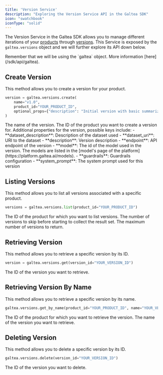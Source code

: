 ```yaml
---
title: 'Version Service'
description: "Exploring the Version Service API in the Galtea SDK"
icon: "swatchbook"
iconType: "solid"
---
```


The Version Service in the Galtea SDK allows you to manage different iterations of your [products](/concepts/product) through [versions](/concepts/product/version).
This Service is exposed by the `galtea.versions` object and we will further explore its API down below.

<Info>
  Remember that we will be using the `galtea` object. More information [here](/sdk/api/galtea).
</Info>

## Create Version

This method allows you to create a version for your product.

```python
version = galtea.versions.create(
    name="v1.0",
    product_id="YOUR_PRODUCT_ID",
    optional_props={"description": "Initial version with basic summarization capabilities"}
)
```

<ResponseField name="name" type="string" required>
  The name of the version.
</ResponseField>

<ResponseField name="product_id" type="string" required>
  The ID of the product you want to create a version for.
</ResponseField>


<ResponseField name="optional_props" type="dict[str, str]">
  Additional properties for the version, possible keys include:
    - **dataset_description**: Description of the dataset used
    - **dataset_uri**: URI to the dataset
    - **description**: Version description
    - **endpoint**: API endpoint of the version
    - **model**: The id of the model used in the version. The models are listed in the [model's page of the platform](https://platform.galtea.ai/models).
    - **guardrails**: Guardrails configuration
    - **system_prompt**: The system prompt used for this version
</ResponseField>

## Listing Versions

This method allows you to list all versions associated with a specific product.

```python
versions = galtea.versions.list(product_id="YOUR_PRODUCT_ID")
```

<ResponseField name="product_id" type="string" required>
  The ID of the product for which you want to list versions.
</ResponseField>

<ResponseField name="offset" type="int">
  The number of versions to skip before starting to collect the result set.
</ResponseField>

<ResponseField name="limit" type="int">
  The maximum number of versions to return.
</ResponseField>

## Retrieving Version

This method allows you to retrieve a specific version by its ID.

```python
version = galtea.versions.get(version_id="YOUR_VERSION_ID")
```

<ResponseField name="version_id" type="string" required>
  The ID of the version you want to retrieve.
</ResponseField>

## Retrieving Version By Name

This method allows you to retrieve a specific version by its name.

```python
galtea.versions.get_by_name(product_id="YOUR_PRODUCT_ID", name="YOUR_VERSION_NAME")
```
<ResponseField name="product_id" type="string" required>
  The ID of the product for which you want to retrieve the version.
</ResponseField>

<ResponseField name="name" type="string" required>
  The name of the version you want to retrieve.
</ResponseField>

## Deleting Version

This method allows you to delete a specific version by its ID.

```python
galtea.versions.delete(version_id="YOUR_VERSION_ID")
```

<ResponseField name="version_id" type="string" required>
  The ID of the version you want to delete.
</ResponseField>

